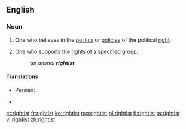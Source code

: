 ==English==

===Noun===
{{en-noun}}

# One who believes in the [[politics]] or [[policy|policies]] of the political [[right]].
# {{cx|in combination|lang=en}} One who supports the [[right]]s of a specified group.
#: ''an animal '''rightist'''''

====Translations====
{{trans-top|supporter of the political right}}
* Persian: {{t|fa|راست‌گرا|tr=râst-garâ}}
{{trans-mid}}
* {{trreq|es}}
{{trans-bottom}}

[[et:rightist]]
[[fr:rightist]]
[[ko:rightist]]
[[mg:rightist]]
[[pl:rightist]]
[[fi:rightist]]
[[ta:rightist]]
[[vi:rightist]]
[[zh:rightist]]